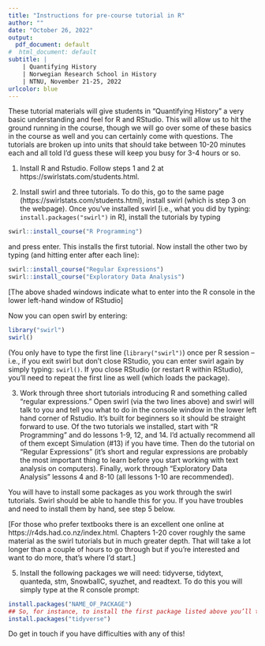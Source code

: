 ```yaml
---
title: "Instructions for pre-course tutorial in R"
author: ""
date: "October 26, 2022"
output:
  pdf_document: default
#  html_document: default
subtitle: |
    | Quantifying History
    | Norwegian Research School in History
    | NTNU, November 21-25, 2022
urlcolor: blue
---
```


These tutorial materials will give students in "Quantifying History" a very basic understanding and feel for R and RStudio. This will allow us to hit the ground running in the course, though we will go over some of these basics in the course as well and you can certainly come with questions. The tutorials are broken up into units that should take between 10-20 minutes each and all told I’d guess these will keep you busy for 3-4 hours or so. 

1.	Install R and Rstudio. Follow steps 1 and 2 at https://swirlstats.com/students.html. 

2.	Install swirl and three tutorials. To do this, go to the same page (https://swirlstats.com/students.html), install swirl (which is step 3 on the webpage). Once you’ve installed swirl [i.e., what you did by typing: `install.packages("swirl")` in R], install the tutorials by typing
```r
swirl::install_course("R Programming")
```
and press enter. This installs the first tutorial. Now install the other two by typing (and hitting enter after each line):

```r
swirl::install_course("Regular Expressions")
swirl::install_course("Exploratory Data Analysis")
```

[The above shaded windows indicate what to enter into the R console in the lower left-hand window of RStudio]

Now you can open swirl by entering: 
```r
library("swirl")
swirl()
```
(You only have to type the first line (`library("swirl")`) once per R session – i.e., if you exit swirl but don’t close RStudio, you can enter swirl again by simply typing: `swirl()`. If you close RStudio (or restart R within RStudio), you’ll need to repeat the first line as well (which loads the package). 

3.	Work through three short tutorials introducing R and something called “regular expressions.” Open swirl (via the two lines above) and swirl will talk to you and tell you what to do in the console window in the lower left hand corner of Rstudio. It’s built for beginners so it should be straight forward to use. Of the two tutorials we installed, start with “R Programming” and do lessons 1-9, 12, and 14. I’d actually recommend all of them except Simulation (#13) if you have time. Then do the tutorial on “Regular Expressions” (it’s short and regular expressions are probably the most important thing to learn before you start working with text analysis on computers). Finally, work through "Exploratory Data Analysis" lessons 4 and 8-10 (all lessons 1-10 are recommended).

You will have to install some packages as you work through the swirl tutorials. Swirl should be able to handle this for you. If you have troubles and need to install them by hand, see step 5 below. 

[For those who prefer textbooks there is an excellent one online at https://r4ds.had.co.nz/index.html. Chapters 1-20 cover roughly the same material as the swirl tutorials but in much greater depth. That will take a lot longer than a couple of hours to go through but if you’re interested and want to do more, that’s where I’d start.] 

5.	Install the following packages we will need: tidyverse, tidytext, quanteda, stm, SnowballC, syuzhet, and readtext. To do this you will simply type at the R console prompt: 

```r
install.packages("NAME_OF_PACKAGE")
## So, for instance, to install the first package listed above you’ll type: 
install.packages("tidyverse")
```

Do get in touch if you have difficulties with any of this!
